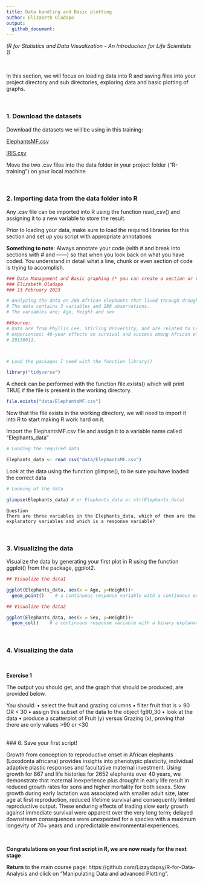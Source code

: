 ```yaml
---
title: Data handling and Basic plotting
author: Elizabeth Oladapo
output:
  github_document:
---
```


*(R for Statistics and Data Visualization - An Introduction for Life Scientists 1)*


<br/>

In this section, we will focus on loading data into R and saving files into your project directory and sub directories, exploring data and basic plotting of graphs. 

<br/>

### 1. Download the datasets

Download the datasets we will be using in this training: 

[ElephantsMF.csv](http://rcg.group.shef.ac.uk/courses/R/Dataset/ElephantsMF.csv) 

[IRIS.csv](http://rcg.group.shef.ac.uk/courses/R/Dataset/IRIS.csv)

Move the two .csv files into the data folder in your project folder ("R-training") on your local machine

<br/>

### 2. Importing data from the data folder into R

Any .csv file can be imported into R using the function read_csv() and assigning it to a new variable to store the result.
<br/>

Prior to loading your data, make sure to load the required libraries for this section and set up you script with appropriate annotations

__Something to note__: Always annotate your code (with # and break into sections with # and ------) so that when you look back on what you have coded. You understand in detail what a line, chunk or even section of code is trying to accomplish.

```r
### Data Management and Basic graphing (* you can create a section or chapter by putting "----" @ the end of this line)
### Elizabeth Oladapo
### 13 February 2023

# Analyzing the data on 288 African elephants that lived through droughts in the first two years of life.
# The data contains 3 variables and 288 observations.
# The variables are; Age, Height and sex

##Source:
# Data are from Phyllis Lee, Stirling University, and are related to Lee, P., et al. (2013), "Enduring consequences of early 
# experiences: 40-year effects on survival and success among African elephants," Biology Letters, 9: 
# 20130011.



# Load the packages I need with the function library()

library("tidyverse")

```



A check can be performed with  the function file.exists() which will print TRUE if the file is present in the working directory.

```r

file.exists("data/ElephantsMF.csv")

```

Now that the file exists in the working directory, we will need to import it into R to start making R work hard on it.

Import the ElephantsMF.csv file and assign it to a variable name called "Elephants_data"

```r
# Loading the required data

Elephants_data <- read_csv("data/ElephantsMF.csv")

```

Look at the data using the function glimpse(), to be sure you have loaded the correct data
```r
# Looking at the data

glimpse(Elephants_data) # or Elephants_data or str(Elephants_data)

```

```
Question
There are three variables in the Elephants_data, which of them are the explanatory variables and which is a response variable?

```

<br/>

### 3. Visualizing the data

Visualize the data by generating your first plot in R using the function ggplot() from the package, ggplot2.

```r

## Visualize the data1

ggplot(Elephants_data, aes(x = Age, y=Height))+
  geom_point()    # a continuous response variable with a continuous explanatory variable producing scatterplot

```
```r

## Visualize the data2

ggplot(Elephants_data, aes(x = Sex, y=Height))+
  geom_col()    # a continuous response variable with a binary explanatory variable producing barcharts

```
<br/>

### 4. Visualizing the data



<br/>

__Exercise 1__

The output you should get, and the graph
that should be produced, are provided below.

You should:
• select the fruit and grazing columns
• filter fruit that is > 90 OR < 30
• assign this subset of the data to the object fg90_30
• look at the data
• produce a scatterplot of Fruit (y) versus Grazing (x), proving that there are only values >90 or <30


<br/>
### 6. Save your first script!







Growth from conception to reproductive onset in African elephants (Loxodonta africana) provides insights into phenotypic plasticity, individual adaptive plastic responses and facultative maternal investment. Using growth for 867 and life histories for 2652 elephants over 40 years, we demonstrate that maternal inexperience plus drought in early life result in reduced growth rates for sons and higher mortality for both sexes. Slow growth during early lactation was associated with smaller adult size, later age at first reproduction, reduced lifetime survival and consequently limited reproductive output. These enduring effects of trading slow early growth against immediate survival were apparent over the very long term; delayed downstream consequences were unexpected for a species with a maximum longevity of 70+ years and unpredictable environmental experiences.








<br/>

__Congratulations on your first script in R, we are now ready for the next stage__

__Return__ to the main course page:
https://github.com/Lizzydapsy/R-for-Data-Analysis and click on "Manipulating Data and advanced Plotting".